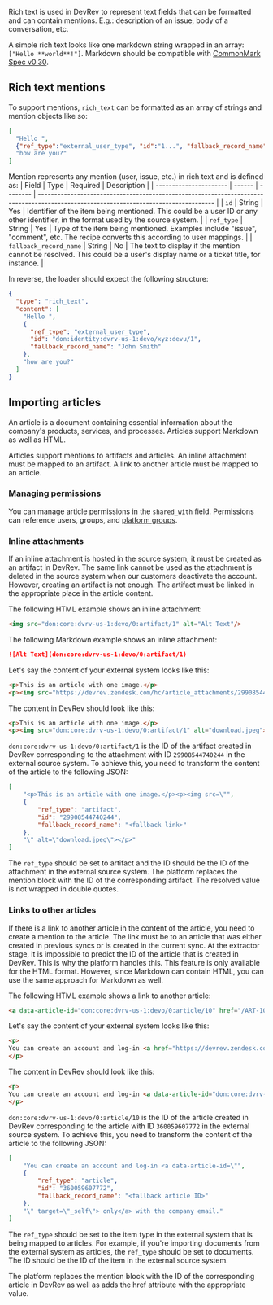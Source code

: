 
Rich text is used in DevRev to represent text fields that can be formatted and can contain mentions. 
E.g.: description of an issue, body of a conversation, etc.

A simple rich text looks like one markdown string wrapped in an array: `["Hello **world**!"]`.
Markdown should be compatible with [CommonMark Spec v0.30](https://spec.commonmark.org/0.30).

## Rich text mentions

To support mentions, `rich_text` can be formatted as an array of strings and mention objects like so:  
```json
[
  "Hello ", 
  {"ref_type":"external_user_type", "id":"1...", "fallback_record_name": "John Doe"}, 
  "how are you?"
]
```


Mention represents any mention (user, issue, etc.) in rich text and is defined as:
| Field                  | Type   | Required | Description                                                                                                                          |
| ---------------------- | ------ | -------- | ------------------------------------------------------------------------------------------------------------------------------------ |
| `id`                   | String | Yes      | Identifier of the item being mentioned. This could be a user ID or any other identifier, in the format used by the source system.    |
| `ref_type`             | String | Yes      | Type of the item being mentioned. Examples include "issue", "comment", etc. The recipe converts this according to user mappings. |
| `fallback_record_name` | String | No       | The text to display if the mention cannot be resolved. This could be a user's display name or a ticket title, for instance.          |

In reverse, the loader should expect the following structure:
```json
{
  "type": "rich_text",
  "content": [
    "Hello ",
    {
      "ref_type": "external_user_type",
      "id": "don:identity:dvrv-us-1:devo/xyz:devu/1",
      "fallback_record_name": "John Smith"
    },
    "how are you?"
  ]
}
```

## Importing articles

An article is a document containing essential information about the company's products, services, and processes. 
Articles support Markdown as well as HTML.

Articles support mentions to artifacts and articles. An inline attachment must be mapped to an artifact. 
A link to another article must be mapped to an article.

### Managing permissions

You can manage article permissions in the `shared_with` field. Permissions can reference users, groups, and [platform groups](./platform_groups.md).

### Inline attachments
If an inline attachment is hosted in the source system, it must be created as an artifact in DevRev. 
The same link cannot be used as the attachment is deleted in the source system when our customers deactivate the account.
However, creating an artifact is not enough. The artifact must be linked in the appropriate place in the article content. 

The following HTML example shows an inline attachment:
```html
<img src="don:core:dvrv-us-1:devo/0:artifact/1" alt="Alt Text"/>
```

The following Markdown example shows an inline attachment:
```markdown
![Alt Text](don:core:dvrv-us-1:devo/0:artifact/1)
```

Let's say the content of your external system looks like this:
```html
<p>This is an article with one image.</p>
<p><img src="https://devrev.zendesk.com/hc/article_attachments/29908544740244" alt="download.jpeg"></p>
```

The content in DevRev should look like this:
```html
<p>This is an article with one image.</p>
<p><img src="don:core:dvrv-us-1:devo/0:artifact/1" alt="download.jpeg"></p>
```

`don:core:dvrv-us-1:devo/0:artifact/1` is the ID of the artifact created in DevRev corresponding to the attachment with ID `29908544740244` in the external source system.
To achieve this, you need to transform the content of the article to the following JSON:
```json
[ 
    "<p>This is an article with one image.</p><p><img src=\"",
    {
        "ref_type": "artifact",
        "id": "29908544740244",
        "fallback_record_name": "<fallback link>"
    },
    "\" alt=\"download.jpeg\"></p>" 
]
```

The `ref_type` should be set to artifact and the ID should be the ID of the attachment in the external source system. 
The platform replaces the mention block with the ID of the corresponding artifact. 
The resolved value is not wrapped in double quotes.

### Links to other articles
If there is a link to another article in the content of the article, you need to create a mention to the article. 
The link must be to an article that was either created in previous syncs or is created in the current sync. 
At the extractor stage, it is impossible to predict the ID of the article that is created in DevRev. 
This is why the platform handles this. This feature is only available for the HTML format. 
However, since Markdown can contain HTML, you can use the same approach for Markdown as well.

The following HTML example shows a link to another article:
```html
<a data-article-id="don:core:dvrv-us-1:devo/0:article/10" href="/ART-10" target="_self">Contact our Support Team</a>
```

Let's say the content of your external system looks like this:
```html
<p>
You can create an account and log-in <a href="https://devrev.zendesk.com/hc/en-us/articles/360059607772" target="_self">only</a> with the company email.
</p>
```

The content in DevRev should look like this:
```html
<p>
You can create an account and log-in <a data-article-id="don:core:dvrv-us-1:devo/0:article/10" href="/ART-10" target="_self">only</a> with the company email.
</p>
```

`don:core:dvrv-us-1:devo/0:article/10` is the ID of the article created in DevRev corresponding to the article with ID `360059607772` in the external source system.
To achieve this, you need to transform the content of the article to the following JSON:
```json
[
    "You can create an account and log-in <a data-article-id=\"",
    {
        "ref_type": "article",
        "id": "360059607772",
        "fallback_record_name": "<fallback article ID>"
    },
    "\" target=\"_self\"> only</a> with the company email."
]
```

The `ref_type` should be set to the item type in the external system that is being mapped to articles. 
For example, if you're importing documents from the external system as articles, 
the `ref_type` should be set to documents. The ID should be the ID of the item in the external source system. 

The platform replaces the mention block with the ID of the corresponding article in DevRev as well as adds the href attribute with the appropriate value.
